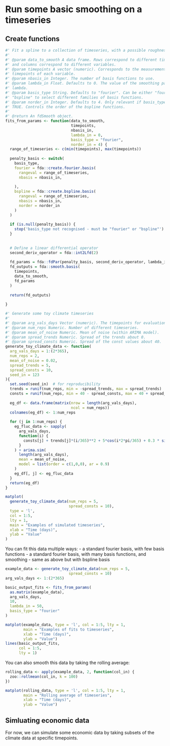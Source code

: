 # Run some basic smoothing on a timeseries

## Create functions

```r
#' Fit a spline to a collection of timeseries, with a possible roughness penalty
#'
#' @param data_to_smooth A data frame. Rows correspond to different time points
#' and columns correspond to different variables.
#' @param timepoints A vector (numeric). Corresponds to the measurement 
#' timepoints of each variable.
#' @param nbasis_in Integer. The number of basis functions to use.
#' @param lambda_in Float. Defaults to 0. The value of the smoothing parameter,
#' lambda.
#' @param basis_type String. Defaults to "fourier". Can be either "fourier" or
#' "bspline" to select different families of basis functions.
#' @param norder_in Integer. Defaults to 4. Only relevant if basis_type = 
#' TRUE. Controls the order of the bspline functions.
#'
#' @return An fdSmooth object.
fits_from_params <- function(data_to_smooth,
                             timepoints,
                             nbasis_in,
                             lambda_in = 0,
                             basis_type = "fourier",
                             norder_in = 4) {
  range_of_timeseries <- c(min(timepoints), max(timepoints))
  
  penalty_basis <- switch(
    basis_type,
    fourier = fda::create.fourier.basis(
      rangeval = range_of_timeseries,
      nbasis = nbasis_in,
      
    ),
    bspline = fda::create.bspline.basis(
      rangeval = range_of_timeseries,
      nbasis = nbasis_in,
      norder = norder_in
    )
  )
  
  if (is.null(penalty_basis)) {
    stop('basis_type not recognised - must be "fourier" or "bspline"')
  }
  
  
  # Define a linear differential operator
  second_deriv_operator = fda::int2Lfd(2)
  
  fd_params = fda::fdPar(penalty_basis, second_deriv_operator, lambda_in)
  fd_outputs = fda::smooth.basis(
    timepoints,
    data_to_smooth, 
    fd_params
  )
  
  return(fd_outputs)
  
}
```

```r

#' Generate some toy climate timeseries
#' 
#' @param arg_vals_days Vector (numeric). The timepoints for evaluation.
#' @param num_reps Numeric. Number of different timeseries.
#' @param mean_of_noise Numeric. Mean of noise (within ARIMA model).
#' @param spread_trends Numeric. Spread of the trends about 0.
#' @param spread_consts Numeric. Spread of the const values about 40.
generate_toy_climate_data <- function(
  arg_vals_days = 1:(2*365),
  num_reps = 2,
  mean_of_noise = 0.02,
  spread_trends = 5,
  spread_consts = 10,
  seed_in = 123
){
  set.seed(seed_in)  # for reproducibility
  trends = runif(num_reps, min = -spread_trends, max = spread_trends)
  consts = runif(num_reps, min = 40 - spread_consts, max = 40 + spread_consts)
  
  eg_df <- data.frame(matrix(nrow = length(arg_vals_days),
                             ncol = num_reps))
  colnames(eg_df) <- 1:num_reps
  
  for (j in 1:num_reps) {
    eg_fluc_data <- sapply(
      arg_vals_days,
      function(i) {
        consts[j] + trends[j]*(i/365)**2 + 5*cos(i*2*pi/365) + 0.3 * sin(i*pi/3)
      }
    ) + arima.sim(
      length(arg_vals_days),
      mean = mean_of_noise,
      model = list(order = c(1,0,0), ar = 0.9)
    )
    eg_df[, j] <- eg_fluc_data
  }
  return(eg_df)
}

matplot(
  generate_toy_climate_data(num_reps = 5,
                            spread_consts = 10), 
  type = 'l', 
  col = 1:5, 
  lty = 1,
  main = "Examples of simulated timeseries",
  xlab = "Time (days)",
  ylab = "Value"
)
```

You can fit this data multiple ways:
- a standard fourier basis, with few basis functions
- a standard fourier basis, with many basis functions, and smoothing
- same as above but with bspline basis

```r
example_data <- generate_toy_climate_data(num_reps = 5,
                            spread_consts = 10)
arg_vals_days <- 1:(2*365)

basic_output_fits <- fits_from_params(
  as.matrix(example_data),
  arg_vals_days,
  10,
  lambda_in = 50,
  basis_type = "fourier"
)

matplot(example_data, type = 'l', col = 1:5, lty = 1,
        main = "Examples of fits to timeseries",
        xlab = "Time (days)",
        ylab = "Value")
lines(basic_output_fits, 
      col = 1:5,
      lty = 1)
```

You can also smooth this data by taking the rolling average:

```r

rolling_data <- apply(example_data, 2, function(col_in) {
  zoo::rollmean(col_in, k = 100)
})

matplot(rolling_data, type = 'l', col = 1:5, lty = 1,
        main = "Rolling average of timeseries",
        xlab = "Time (days)",
        ylab = "Value")
```

## Simluating economic data

For now, we can simulate some economic data by taking subsets of the climate data at specific timepoints.

```r

```